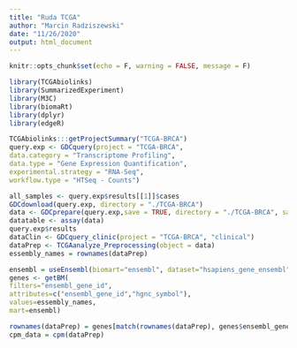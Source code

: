 ```yaml
---
title: "Ruda TCGA"
author: "Marcin Radziszewski"
date: "11/26/2020"
output: html_document
---
```


```r
knitr::opts_chunk$set(echo = F, warning = FALSE, message = F)
```

```r
library(TCGAbiolinks)
library(SummarizedExperiment)
library(M3C)
library(biomaRt)
library(dplyr)
library(edgeR)
```


```r
TCGAbiolinks:::getProjectSummary("TCGA-BRCA")
query.exp <- GDCquery(project = "TCGA-BRCA",
data.category = "Transcriptome Profiling",
data.type = "Gene Expression Quantification",
experimental.strategy = "RNA-Seq",
workflow.type = "HTSeq - Counts")

all_samples <- query.exp$results[[1]]$cases
GDCdownload(query.exp, directory = "./TCGA-BRCA")
data <- GDCprepare(query.exp,save = TRUE, directory = "./TCGA-BRCA", save.filename = "TCGA_BRCA_HTSeq_Counts.rda")
datatable <- assay(data)
query.exp$results
dataClin <- GDCquery_clinic(project = "TCGA-BRCA", "clinical")
dataPrep <- TCGAanalyze_Preprocessing(object = data)
essembly_names = rownames(dataPrep)
```

```r
ensembl = useEnsembl(biomart="ensembl", dataset="hsapiens_gene_ensembl", version=101)
genes <- getBM(
filters="ensembl_gene_id",
attributes=c("ensembl_gene_id","hgnc_symbol"),
values=essembly_names,
mart=ensembl)

rownames(dataPrep) = genes[match(rownames(dataPrep), genes$ensembl_gene_id),2]
cpm_data = cpm(dataPrep)
```
